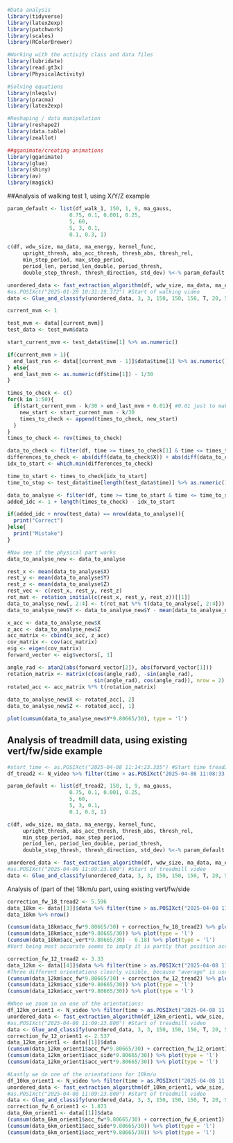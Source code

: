```r
#Data analysis
library(tidyverse)
library(latex2exp)
library(patchwork)
library(scales)
library(RColorBrewer)

#Working with the activity class and data files
library(lubridate)
library(read.gt3x)
library(PhysicalActivity)

#Solving equations
library(nleqslv)
library(pracma)
library(latex2exp)

#Reshaping / data manipulation
library(reshape2)
library(data.table)
library(zeallot)

##gganimate/creating animations
library(gganimate)
library(glue)
library(shiny)
library(av)
library(magick)
```

##Analysis of walking test 1, using X/Y/Z example

```r
param_default <- list(df_walk_1, 150, 1, 9, ma_gauss,
                    0.75, 0.1, 0.001, 0.25,
                    5, 60, 
                    5, 3, 0.1, 
                    0.1, 0.3, 1)

c(df, wdw_size, ma_data, ma_energy, kernel_func, 
     upright_thresh, abs_acc_thresh, thresh_abs, thresh_rel, 
     min_step_period, max_step_period, 
     period_len, period_len_double, period_thresh, 
     double_step_thresh, thresh_direction, std_dev) %<-% param_default
```

```r
unordered_data <- fast_extraction_algorithm(df, wdw_size, ma_data, ma_energy, kernel_func, upright_thresh, abs_acc_thresh, thresh_abs, thresh_rel, min_step_period, max_step_period, period_len, period_len_double, period_thresh, double_step_thresh, thresh_direction, sigma = std_dev)
#as.POSIXct("2025-01-20 10:31:19.372") #Start of walking video
data <- Glue_and_classify(unordered_data, 3, 3, 150, 150, 150, T, 20, 5, ma_gauss, sigma = 1)
```

```r
current_mvm <- 1

test_mvm <- data[[current_mvm]]
test_data <- test_mvm$data

start_current_mvm <- test_data$time[1] %>% as.numeric()

if(current_mvm > 1){
  end_last_run <- data[[current_mvm - 1]]$data$time[1] %>% as.numeric()
} else{
  end_last_mvm <- as.numeric(df$time[1]) - 1/30
}

times_to_check <- c()
for(k in 1:50){
  if(start_current_mvm - k/30 > end_last_mvm + 0.01){ #0.01 just to make sure with rounding and such
    new_start <- start_current_mvm - k/30
    times_to_check <- append(times_to_check, new_start)
  }
}
times_to_check <- rev(times_to_check)

data_to_check <- filter(df, time >= times_to_check[1] & time <= times_to_check[length(times_to_check)])
differences_to_check <- abs(diff(data_to_check$X)) + abs(diff(data_to_check$Y)) + abs(diff(data_to_check$Z))
idx_to_start <- which.min(differences_to_check) 

time_to_start <- times_to_check[idx_to_start]
time_to_stop <- test_data$time[length(test_data$time)] %>% as.numeric()

data_to_analyse <- filter(df, time >= time_to_start & time <= time_to_stop)
added_idc <- 1 + length(times_to_check) - idx_to_start

if(added_idc + nrow(test_data) == nrow(data_to_analyse)){
  print("Correct")
}else{
  print("Mistake")
}

#Now see if the physical part works
data_to_analyse_new <- data_to_analyse

rest_x <- mean(data_to_analyse$X)
rest_y <- mean(data_to_analyse$Y)
rest_z <- mean(data_to_analyse$Z)
rest_vec <- c(rest_x, rest_y, rest_z)
rot_mat <- rotation_initial(c(rest_x, rest_y, rest_z))[[1]]
data_to_analyse_new[, 2:4] <- t(rot_mat %*% t(data_to_analyse[, 2:4]))
data_to_analyse_new$Y <- data_to_analyse_new$Y - mean(data_to_analyse_new$Y)

x_acc <- data_to_analyse_new$X
z_acc <- data_to_analyse_new$Z
acc_matrix <- cbind(x_acc, z_acc)
cov_matrix <- cov(acc_matrix)
eig <- eigen(cov_matrix)
forward_vector <- eig$vectors[, 1]

angle_rad <- atan2(abs(forward_vector[2]), abs(forward_vector[1]))
rotation_matrix <- matrix(c(cos(angle_rad), -sin(angle_rad), 
                            sin(angle_rad), cos(angle_rad)), nrow = 2)
rotated_acc <- acc_matrix %*% t(rotation_matrix)
    
data_to_analyse_new$X <- rotated_acc[, 2]
data_to_analyse_new$Z <- rotated_acc[, 1]

plot(cumsum(data_to_analyse_new$Y*9.80665/30), type = 'l')
```

## Analysis of treadmill data, using existing vert/fw/side example

```r
#start_time <- as.POSIXct("2025-04-08 11:14:23.335") #Start time tread2 video
df_tread2 <- N_video %>% filter(time > as.POSIXct("2025-04-08 11:08:33.800") & time < as.POSIXct("2025-04-08 11:14:41.335"))

param_default <- list(df_tread2, 150, 1, 9, ma_gauss,
                    0.75, 0.1, 0.001, 0.25,
                    5, 60, 
                    5, 3, 0.1, 
                    0.1, 0.3, 1)

c(df, wdw_size, ma_data, ma_energy, kernel_func, 
     upright_thresh, abs_acc_thresh, thresh_abs, thresh_rel, 
     min_step_period, max_step_period, 
     period_len, period_len_double, period_thresh, 
     double_step_thresh, thresh_direction, std_dev) %<-% param_default
```

```r
unordered_data <- fast_extraction_algorithm(df, wdw_size, ma_data, ma_energy, kernel_func, upright_thresh, abs_acc_thresh, thresh_abs, thresh_rel, min_step_period, max_step_period, period_len, period_len_double, period_thresh, double_step_thresh, thresh_direction, sigma = std_dev)
#as.POSIXct("2025-04-08 11:09:23.800") #Start of treadmill video
data <- Glue_and_classify(unordered_data, 3, 3, 150, 150, 150, T, 20, 5, ma_gauss, sigma = 1)
```

Analysis of (part of the) 18km/u part, using existing vert/fw/side

```r
correction_fw_18_tread2 <- 5.596
data_18km <- data[[3]]$data %>% filter(time > as.POSIXct("2025-04-08 11:09:29.000") & time < as.POSIXct("2025-04-08 11:09:59.000"))
data_18km %>% nrow()

(cumsum(data_18km$acc_fw*9.80665/30) + correction_fw_18_tread2) %>% plot(type = 'l')
(cumsum(data_18km$acc_side*9.80665/30)) %>% plot(type = 'l')
(cumsum(data_18km$acc_vert*9.80665/30) - 0.18) %>% plot(type = 'l')
#Vert being most accurate seems to imply it is partly that position accelerometer changes a bit

correction_fw_12_tread2 <- 3.33
data_12km <- data[[4]]$data %>% filter(time > as.POSIXct("2025-04-08 11:10:19.000") & time < as.POSIXct("2025-04-08 11:11:49.000"))
#Three different orientations clearly visible, because "average" is used to compute angles
(cumsum(data_12km$acc_fw*9.80665/30) + correction_fw_12_tread2) %>% plot(type = 'l')
(cumsum(data_12km$acc_side*9.80665/30)) %>% plot(type = 'l')
(cumsum(data_12km$acc_vert*9.80665/30)) %>% plot(type = 'l')

#When we zoom in on one of the orientations:
df_12km_orient1 <- N_video %>% filter(time > as.POSIXct("2025-04-08 11:10:18.000") & time < as.POSIXct("2025-04-08 11:10:40.000"))
unordered_data <- fast_extraction_algorithm(df_12km_orient1, wdw_size, ma_data, ma_energy, kernel_func, upright_thresh, abs_acc_thresh, thresh_abs, thresh_rel, min_step_period, max_step_period, period_len, period_len_double, period_thresh, double_step_thresh, thresh_direction, sigma = std_dev)
#as.POSIXct("2025-04-08 11:09:23.800") #Start of treadmill video
data <- Glue_and_classify(unordered_data, 3, 3, 150, 150, 150, T, 20, 5, ma_gauss, sigma = 1)
correction_fw_12_orient1 <- 2.537
data_12km_orient1 <- data[[1]]$data
(cumsum(data_12km_orient1$acc_fw*9.80665/30) + correction_fw_12_orient1) %>% plot(type = 'l')
(cumsum(data_12km_orient1$acc_side*9.80665/30)) %>% plot(type = 'l')
(cumsum(data_12km_orient1$acc_vert*9.80665/30)) %>% plot(type = 'l')

#Lastly we do one of the orientations for 10km/u
df_10km_orient1 <- N_video %>% filter(time > as.POSIXct("2025-04-08 11:11:58.000") & time < as.POSIXct("2025-04-08 11:12:20.000"))
unordered_data <- fast_extraction_algorithm(df_10km_orient1, wdw_size, ma_data, ma_energy, kernel_func, upright_thresh, abs_acc_thresh, thresh_abs, thresh_rel, min_step_period, max_step_period, period_len, period_len_double, period_thresh, double_step_thresh, thresh_direction, sigma = std_dev)
#as.POSIXct("2025-04-08 11:09:23.800") #Start of treadmill video
data <- Glue_and_classify(unordered_data, 3, 3, 150, 150, 150, T, 20, 5, ma_gauss, sigma = 1)
correction_fw_6_orient1 <- 1.873
data_6km_orient1 <- data[[1]]$data
(cumsum(data_6km_orient1$acc_fw*9.80665/30) + correction_fw_6_orient1) %>% plot(type = 'l')
(cumsum(data_6km_orient1$acc_side*9.80665/30)) %>% plot(type = 'l')
(cumsum(data_6km_orient1$acc_vert*9.80665/30)) %>% plot(type = 'l')
```